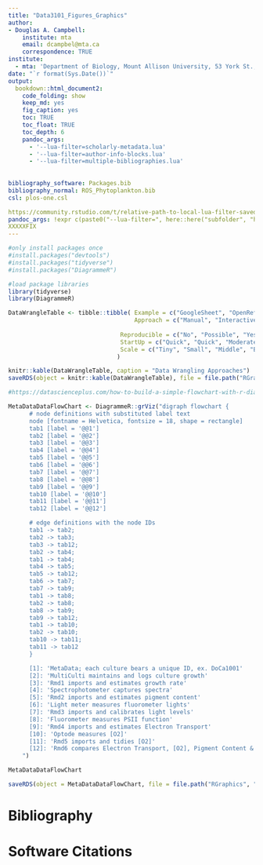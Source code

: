 ```yaml
---
title: "Data3101_Figures_Graphics"
author:
- Douglas A. Campbell:
    institute: mta
    email: dcampbel@mta.ca
    correspondence: TRUE
institute:
  - mta: 'Department of Biology, Mount Allison University, 53 York St., Sackville NB, Canada, E4L 1C9.'
date: "`r format(Sys.Date())`"  
output:
  bookdown::html_document2:
    code_folding: show
    keep_md: yes
    fig_caption: yes
    toc: TRUE
    toc_float: TRUE
    toc_depth: 6
    pandoc_args:
      - '--lua-filter=scholarly-metadata.lua'
      - '--lua-filter=author-info-blocks.lua'
      - '--lua-filter=multiple-bibliographies.lua'
      
     
bibliography_software: Packages.bib
bibliography_normal: ROS_Phytoplankton.bib
csl: plos-one.csl

https://community.rstudio.com/t/relative-path-to-local-lua-filter-saved-in-blogdown-repo/77854/2
pandoc_args: !expr c(paste0("--lua-filter=", here::here("subfolder", "highlight.lua")), "--no-highlight")
XXXXXFIX
---
```


```r
#only install packages once
#install.packages("devtools")
#install.packages("tidyverse")
#install.packages("DiagrammeR")

#load package libraries
library(tidyverse)
library(DiagrammeR)
```

```r
DataWrangleTable <- tibble::tibble( Example = c("GoogleSheet", "OpenRefine", "RNotebook", "RScript", "DataIku"),
                                    Approach = c("Manual", "Interactive", "Interactive", "Scripted", "AI"),
                                
                                Reproducible = c("No", "Possible", "Yes", "Yes", "Possible"),
                                StartUp = c("Quick", "Quick", "Moderate", "Moderate", "Slow"),
                                Scale = c("Tiny", "Small", "Middle", "Big", "Bigger"),
                               )

knitr::kable(DataWrangleTable, caption = "Data Wrangling Approaches")
saveRDS(object = knitr::kable(DataWrangleTable), file = file.path("RGraphics", "DataWranglingTable.Rds"))
```

```r
#https://datascienceplus.com/how-to-build-a-simple-flowchart-with-r-diagrammer-package/

MetaDataDataFlowChart <- DiagrammeR::grViz("digraph flowchart {
      # node definitions with substituted label text
      node [fontname = Helvetica, fontsize = 18, shape = rectangle]        
      tab1 [label = '@@1']
      tab2 [label = '@@2']
      tab3 [label = '@@3']
      tab4 [label = '@@4']
      tab5 [label = '@@5']
      tab6 [label = '@@6']
      tab7 [label = '@@7']
      tab8 [label = '@@8']
      tab9 [label = '@@9']
      tab10 [label = '@@10']
      tab11 [label = '@@11']
      tab12 [label = '@@12']

      # edge definitions with the node IDs
      tab1 -> tab2;
      tab2 -> tab3;
      tab3 -> tab12;
      tab2 -> tab4;
      tab1 -> tab4;
      tab4 -> tab5;
      tab5 -> tab12;
      tab6 -> tab7;
      tab7 -> tab9;
      tab1 -> tab8;
      tab2 -> tab8;
      tab8 -> tab9;
      tab9 -> tab12;
      tab1 -> tab10;
      tab2 -> tab10;
      tab10 -> tab11;
      tab11 -> tab12
      }

      [1]: 'MetaData; each culture bears a unique ID, ex. DoCa1001'
      [2]: 'MultiCulti maintains and logs culture growth'
      [3]: 'Rmd1 imports and estimates growth rate'
      [4]: 'Spectrophotometer captures spectra'
      [5]: 'Rmd2 imports and estimates pigment content'
      [6]: 'Light meter measures fluorometer lights'
      [7]: 'Rmd3 imports and calibrates light levels'
      [8]: 'Fluorometer measures PSII function'
      [9]: 'Rmd4 imports and estimates Electron Transport'
      [10]: 'Optode measures [O2]'
      [11]: 'Rmd5 imports and tidies [O2]'
      [12]: 'Rmd6 compares Electron Transport, [O2], Pigment Content & Growth Rates'
    ") 

MetaDataDataFlowChart

saveRDS(object = MetaDataDataFlowChart, file = file.path("RGraphics", "MetaDataFlowChart.Rds"))

```

# Bibliography{-}
<div id = "refs_normal"></div>

# Software Citations{-}
<div id = "refs_software"></div>


